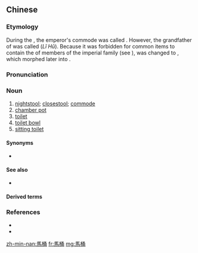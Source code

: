 {{also|马桶}}
==Chinese==
{{zh-forms|s=马桶}}

===Etymology===
During the {{w|Han Dynasty}}, the emperor's commode was called {{zh-m|虎子}}. However, the grandfather of {{w|Emperor Gaozu of Tang}} was called {{lang|zh|李虎}} (''Lǐ Hǔ''). Because it was forbidden for common items to contain the {{w|Chinese given name|given names}} of members of the imperial family (see {{w|Naming taboo}}), {{zh-m|虎子|tr=-}} was changed to {{zh-m|馬子}}, which morphed later into {{lang|zh|馬桶}}.

===Pronunciation===
{{zh-pron
|m=mǎtǒng
|c=maa5 tung2
|h=pfs=mâ-thúng
|mn=bé-tháng
|cat=n
}}

===Noun===
{{zh-noun}}

# [[nightstool]]; [[closestool]]; [[commode]]
# [[chamber pot]]
# [[toilet]]
# [[toilet bowl]]
# [[sitting toilet]]

====Synonyms====
* {{zh-l|馬子}}

====See also====
* {{zh-l|坐廁}}

====Derived terms====
{{zh-der|抽水馬桶}}

===References===
* {{pedialite|馬桶|lang=zh}}
* {{pedialite|Chamber pot}}

[[zh-min-nan:馬桶]]
[[fr:馬桶]]
[[mg:馬桶]]